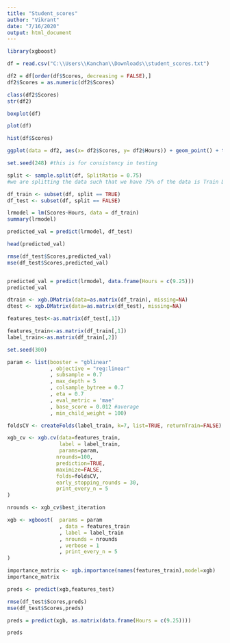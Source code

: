```yaml
---
title: "Student_scores"
author: "Vikrant"
date: "7/16/2020"
output: html_document
---
```





```r
library(xgboost)
```


```r

df = read.csv("C:\\Users\\Kanchan\\Downloads\\student_scores.txt")

```

```r
df2 = df[order(df$Scores, decreasing = FALSE),]
df2$Scores = as.numeric(df2$Scores)

class(df2$Scores)
str(df2)

boxplot(df)

plot(df)

hist(df$Scores)

ggplot(data = df2, aes(x= df2$Scores, y= df2$Hours)) + geom_point() + theme(axis.text.x = element_text(angle = 90, vjust = 0.5)) + scale_x_continuous("df2$Scores", labels = as.character(df2$Scores), breaks = df2$Scores)

```


```r
set.seed(248) #this is for consistency in testing

split <- sample.split(df, SplitRatio = 0.75)
#we are splitting the data such that we have 75% of the data is Train Data and 25% of the data is my Test Data

df_train <- subset(df, split == TRUE)
df_test <- subset(df, split == FALSE)

```



```r
lrmodel = lm(Scores~Hours, data = df_train)
summary(lrmodel)

predicted_val = predict(lrmodel, df_test)

head(predicted_val)

rmse(df_test$Scores,predicted_val)
mse(df_test$Scores,predicted_val)


predicted_val = predict(lrmodel, data.frame(Hours = c(9.25)))
predicted_val
```

```r
dtrain <- xgb.DMatrix(data=as.matrix(df_train), missing=NA)
dtest <- xgb.DMatrix(data=as.matrix(df_test), missing=NA)

features_test<-as.matrix(df_test[,1])

features_train<-as.matrix(df_train[,1])
label_train<-as.matrix(df_train[,2])

set.seed(300)

param <- list(booster = "gblinear"
              , objective = "reg:linear"
              , subsample = 0.7
              , max_depth = 5
              , colsample_bytree = 0.7
              , eta = 0.7
              , eval_metric = 'mae'
              , base_score = 0.012 #average
              , min_child_weight = 100)

foldsCV <- createFolds(label_train, k=7, list=TRUE, returnTrain=FALSE)

xgb_cv <- xgb.cv(data=features_train,
                 label = label_train,
                 params=param,
                nrounds=100,
                prediction=TRUE,
                maximize=FALSE,
                folds=foldsCV,
                early_stopping_rounds = 30,
                print_every_n = 5
)

nrounds <- xgb_cv$best_iteration

xgb <- xgboost(  params = param
                 , data = features_train 
                 , label = label_train
                 , nrounds = nrounds
                 , verbose = 1
                 , print_every_n = 5
)

importance_matrix <- xgb.importance(names(features_train),model=xgb)
importance_matrix

preds <- predict(xgb,features_test)

rmse(df_test$Scores,preds)
mse(df_test$Scores,preds)

preds = predict(xgb, as.matrix(data.frame(Hours = c(9.25))))

preds

```


